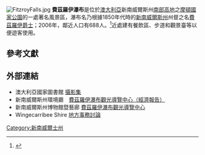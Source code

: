 [[Image:FitzroyFalls.jpg|thumb]]
{{Location map|New South Wales|float=right|label=
|lat_dir=S
|lat_deg=34|lat_min=39|lat_sec=
|lon_deg=150|lon_min=29|lon_sec=
|position=left|caption=該瀑布在新南威爾斯州的位置|width=200}}
'''費茲羅伊瀑布'''是位於[[澳大利亞|澳大利亞]]新南威爾斯州[[南部高地|南部高地]]之[[摩頓國家公園|摩頓國家公園]]的一處著名風景區，瀑布名乃根據1850年代時的[[新南威爾斯州|新南威爾斯州]]州督之名[[查爾斯·奧古斯都·斐茲洛伊|費茲羅伊爵士]]；2006年，鄰近人口有688人。<ref name=Census2006Y>{{Census 2006 AUS|id=SSC17205|name=Fitzroy Falls (State Suburb)|accessdate=20 September 2009|quick=on}}</ref>近處建有餐飲區、步道和觀景臺等以便遊客使用。

==參考文獻==
{{Reflist}}

==外部連結==
* 澳大利亞國家圖書館 [http://catalogue.nla.gov.au/Record/268894 攝影集] {{Wayback|url=http://catalogue.nla.gov.au/Record/268894 |date=20160304235026 }}
* 新南威爾斯州環境廳　[http://www.environment.nsw.gov.au/projects/FitzroyFallsReport.htm 費茲羅伊瀑布觀光導覽中心（經濟報告）] {{Wayback|url=http://www.environment.nsw.gov.au/projects/FitzroyFallsReport.htm |date=20170813032748 }}
* 新南威爾斯州博物館暨藝廊 [https://web.archive.org/web/20090914081910/http://mgnsw.org.au/sector_development/fitzroy_falls_visitor_centre_/ 費茲羅伊瀑布觀光導覽中心]
* Wingecarribee Shire [https://web.archive.org/web/20110707212510/http://bangthetable.com/document/show/103 地方事務討論]

{{coord|34|39|S|150|29|E|display=title|region:AU_type:city_source:GNS-enwiki}}

[[Category:新南威爾士州|Category:新南威爾士州]]